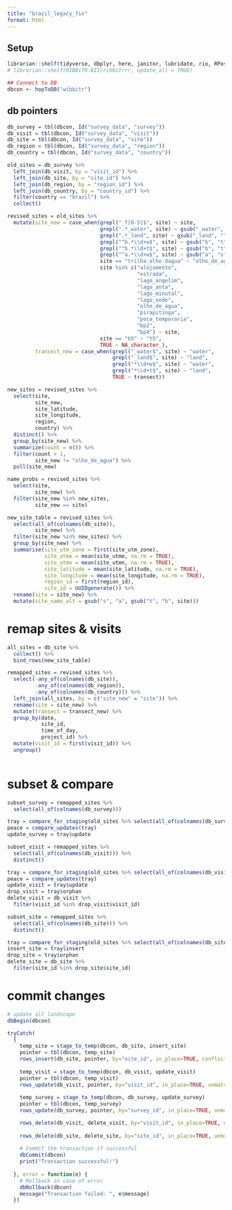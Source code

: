 ```yaml
---
title: "brazil_legacy_fix"
format: html
---
```


## Setup

```r
librarian::shelf(tidyverse, dbplyr, here, janitor, lubridate, rio, RPostgres, stringr, DBI, parsedate, uuid, hms, RIBBiTR-BII/ribbitrrr, plotly)
# librarian::shelf(RIBBiTR-BII/ribbitrrr, update_all = TRUE)

## Connect to DB
dbcon <- hopToDB("wibbitr")

```

## db pointers
```r
db_survey = tbl(dbcon, Id("survey_data", "survey"))
db_visit = tbl(dbcon, Id("survey_data", "visit"))
db_site = tbl(dbcon, Id("survey_data", "site"))
db_region = tbl(dbcon, Id("survey_data", "region"))
db_country = tbl(dbcon, Id("survey_data", "country"))

```

```r
old_sites = db_survey %>%
  left_join(db_visit, by = "visit_id") %>%
  left_join(db_site, by = "site_id") %>%
  left_join(db_region, by = "region_id") %>%
  left_join(db_country, by = "country_id") %>%
  filter(country == "brazil") %>%
  collect()

revised_sites = old_sites %>%
  mutate(site_new = case_when(grepl("_f[0-5]$", site) ~ site,
                              grepl(".*_water", site) ~ gsub("_water", "", site),
                              grepl(".*_land", site) ~ gsub("_land", "", site),
                              grepl("^b.*\\d+w$", site) ~ gsub("b", "t", gsub("w", "", site)),
                              grepl("^b.*\\d+t$", site) ~ gsub("b", "t", gsub("t", "", site)),
                              grepl("^a.*\\d+w$", site) ~ gsub("a", "s", gsub("w", "", site)),
                              site == "trilha_olho_dagua" ~ "olho_de_agua",
                              site %in% c("alojamento",
                                          "estrada",
                                          "lago_angelim",
                                          "lago_anta",
                                          "lago_minutal",
                                          "lago_sede",
                                          "olho_de_agua",
                                          "pirapitinga",
                                          "poca_temporaria",
                                          "bp2",
                                          "bp4") ~ site,
                              site == "b5" ~ "t5",
                              TRUE ~ NA_character_),
         transect_new = case_when(grepl("_water$", site) ~ "water",
                                  grepl("_land$", site) ~ "land",
                                  grepl("*\\d+w$", site) ~ "water",
                                  grepl("*\\d+t$", site) ~ "land",
                                  TRUE ~ transect))

new_sites = revised_sites %>%
  select(site,
         site_new,
         site_latitude,
         site_longitude,
         region,
         country) %>%
  distinct() %>%
  group_by(site_new) %>%
  summarize(count = n()) %>%
  filter(count > 1,
         site_new != "olho_de_agua") %>%
  pull(site_new)

name_probs = revised_sites %>%
  select(site,
         site_new) %>%
  filter(site_new %in% new_sites,
         site_new == site)

new_site_table = revised_sites %>%
  select(all_of(colnames(db_site)),
         site_new) %>%
  filter(site_new %in% new_sites) %>%
  group_by(site_new) %>%
  summarise(site_utm_zone = first(site_utm_zone),
            site_utme = mean(site_utme, na.rm = TRUE),
            site_utmn = mean(site_utmn, na.rm = TRUE),
            site_latitude = mean(site_latitude, na.rm = TRUE),
            site_longitude = mean(site_longitude, na.rm = TRUE),
            region_id = first(region_id),
            site_id = UUIDgenerate()) %>%
  rename(site = site_new) %>%
  mutate(site_name_alt = gsub("s", "a", gsub("t", "b", site)))

```

# remap sites & visits
```r
all_sites = db_site %>%
  collect() %>%
  bind_rows(new_site_table)

remapped_sites = revised_sites %>%
  select(-any_of(colnames(db_site)),
         -any_of(colnames(db_region)),
         -any_of(colnames(db_country))) %>%
  left_join(all_sites, by = c("site_new" = "site")) %>%
  rename(site = site_new) %>%
  mutate(transect = transect_new) %>%
  group_by(date,
           site_id,
           time_of_day,
           project_id) %>%
  mutate(visit_id = first(visit_id)) %>%
  ungroup()
  

```

# subset & compare
```r
subset_survey = remapped_sites %>%
  select(all_of(colnames(db_survey)))

tray = compare_for_staging(old_sites %>% select(all_of(colnames(db_survey))), subset_survey, "survey_id", report = "survey")
peace = compare_updates(tray)
update_survey = tray$update

subset_visit = remapped_sites %>%
  select(all_of(colnames(db_visit))) %>%
  distinct()

tray = compare_for_staging(old_sites %>% select(all_of(colnames(db_visit))) %>% distinct(), subset_visit, "visit_id", report = "visit")
peace = compare_updates(tray)
update_visit = tray$update
drop_visit = tray$orphan
delete_visit = db_visit %>%
  filter(visit_id %in% drop_visit$visit_id)

subset_site = remapped_sites %>%
  select(all_of(colnames(db_site))) %>%
  distinct()

tray = compare_for_staging(old_sites %>% select(all_of(colnames(db_site))) %>% distinct(), subset_site, "site_id", report = "site")
insert_site = tray$insert
drop_site = tray$orphan
delete_site = db_site %>%
  filter(site_id %in% drop_site$site_id)

```

# commit changes
```r
# update all landscape
dbBegin(dbcon)

tryCatch(
  {
    temp_site = stage_to_temp(dbcon, db_site, insert_site)
    pointer = tbl(dbcon, temp_site)
    rows_insert(db_site, pointer, by="site_id", in_place=TRUE, conflict = "ignore")
    
    temp_visit = stage_to_temp(dbcon, db_visit, update_visit)
    pointer = tbl(dbcon, temp_visit)
    rows_update(db_visit, pointer, by="visit_id", in_place=TRUE, unmatched = "ignore")
    
    temp_survey = stage_to_temp(dbcon, db_survey, update_survey)
    pointer = tbl(dbcon, temp_survey)
    rows_update(db_survey, pointer, by="survey_id", in_place=TRUE, unmatched = "ignore")

    rows_delete(db_visit, delete_visit, by="visit_id", in_place=TRUE, unmatched = "ignore")
    
    rows_delete(db_site, delete_site, by="site_id", in_place=TRUE, unmatched = "ignore")
    
    # Commit the transaction if successful
    dbCommit(dbcon)
    print("Transaction successful!")
    
  }, error = function(e) {
    # Rollback in case of error
    dbRollback(dbcon)
    message("Transaction failed: ", e$message)
  })

```
